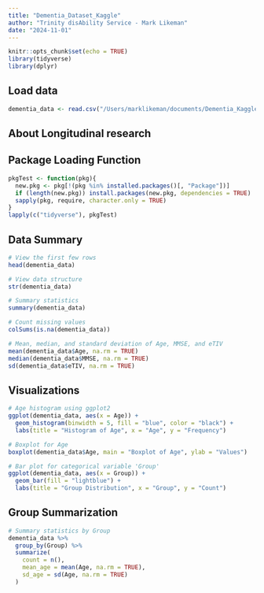 ```yaml
---
title: "Dementia_Dataset_Kaggle"
author: "Trinity disAbility Service - Mark Likeman"
date: "2024-11-01"
---
```


```r
knitr::opts_chunk$set(echo = TRUE)
library(tidyverse)
library(dplyr)
```


## Load data
```r
dementia_data <- read.csv("/Users/marklikeman/documents/Dementia_Kaggle/dementia_dataset.csv", header = TRUE)
```


## About Longitudinal research 
<!-- 

A longitudinal collection of 150 subjects aged 60 to 96 refers to a study or data collection effort where information on 150 individuals within this age range is gathered over an extended period. In longitudinal studies, researchers repeatedly collect data from the same subjects over time, allowing them to observe changes and trends in specific variables, such as health status, cognitive function, or behavior, as the subjects age. This type of study can provide valuable insights into how various factors evolve with age and can highlight trends relevant to the aging process, the development of age-related conditions, or the impact of interventions over time.

-->

## Package Loading Function
```r
pkgTest <- function(pkg){
  new.pkg <- pkg[!(pkg %in% installed.packages()[, "Package"])]
  if (length(new.pkg)) install.packages(new.pkg, dependencies = TRUE)
  sapply(pkg, require, character.only = TRUE)
}
lapply(c("tidyverse"), pkgTest)
```


## Data Summary
```r
# View the first few rows
head(dementia_data)

# View data structure
str(dementia_data)

# Summary statistics
summary(dementia_data)

# Count missing values
colSums(is.na(dementia_data))

# Mean, median, and standard deviation of Age, MMSE, and eTIV
mean(dementia_data$Age, na.rm = TRUE)
median(dementia_data$MMSE, na.rm = TRUE)
sd(dementia_data$eTIV, na.rm = TRUE)
```


## Visualizations

```r
# Age histogram using ggplot2
ggplot(dementia_data, aes(x = Age)) + 
  geom_histogram(binwidth = 5, fill = "blue", color = "black") +
  labs(title = "Histogram of Age", x = "Age", y = "Frequency")

# Boxplot for Age
boxplot(dementia_data$Age, main = "Boxplot of Age", ylab = "Values")

# Bar plot for categorical variable 'Group'
ggplot(dementia_data, aes(x = Group)) + 
  geom_bar(fill = "lightblue") +
  labs(title = "Group Distribution", x = "Group", y = "Count")
```

## Group Summarization
```r
# Summary statistics by Group
dementia_data %>%
  group_by(Group) %>%
  summarize(
    count = n(),
    mean_age = mean(Age, na.rm = TRUE),
    sd_age = sd(Age, na.rm = TRUE)
  )
```


